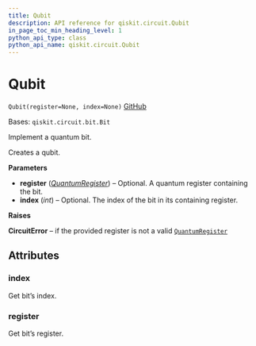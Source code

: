 ```yaml
---
title: Qubit
description: API reference for qiskit.circuit.Qubit
in_page_toc_min_heading_level: 1
python_api_type: class
python_api_name: qiskit.circuit.Qubit
---
```


# Qubit

<span id="qiskit.circuit.Qubit" />

`Qubit(register=None, index=None)` [GitHub](https://github.com/qiskit/qiskit/tree/stable/0.22/qiskit/circuit/quantumregister.py "view source code")

Bases: `qiskit.circuit.bit.Bit`

Implement a quantum bit.

Creates a qubit.

**Parameters**

*   **register** ([*QuantumRegister*](qiskit.circuit.QuantumRegister "qiskit.circuit.QuantumRegister")) – Optional. A quantum register containing the bit.
*   **index** (*int*) – Optional. The index of the bit in its containing register.

**Raises**

**CircuitError** – if the provided register is not a valid [`QuantumRegister`](qiskit.circuit.QuantumRegister "qiskit.circuit.QuantumRegister")

## Attributes

<span id="qiskit.circuit.Qubit.index" />

### index

Get bit’s index.

<span id="qiskit.circuit.Qubit.register" />

### register

Get bit’s register.

